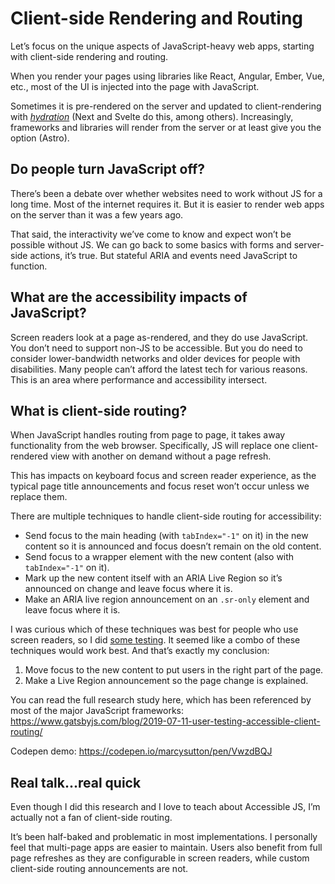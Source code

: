 # Client-side Rendering and Routing

Let’s focus on the unique aspects of JavaScript-heavy web apps, starting with client-side rendering and routing.

When you render your pages using libraries like React, Angular, Ember, Vue, etc., most of the UI is injected into the page with JavaScript.

Sometimes it is pre-rendered on the server and updated to client-rendering with [_hydration_](https://angular.io/guide/hydration) (Next and Svelte do this, among others). Increasingly, frameworks and libraries will render from the server or at least give you the option (Astro).

## Do people turn JavaScript off?

There’s been a debate over whether websites need to work without JS for a long time. Most of the internet requires it. But it is easier to render web apps on the server than it was a few years ago.

That said, the interactivity we’ve come to know and expect won’t be possible without JS. We can go back to some basics with forms and server-side actions, it’s true. But stateful ARIA and events need JavaScript to function.

## What are the accessibility impacts of JavaScript?

Screen readers look at a page as-rendered, and they do use JavaScript. You don’t need to support non-JS to be accessible. But you do need to consider lower-bandwidth networks and older devices for people with disabilities. Many people can’t afford the latest tech for various reasons. This is an area where performance and accessibility intersect.

## What is client-side routing?

When JavaScript handles routing from page to page, it takes away functionality from the web browser. Specifically, JS will replace one client-rendered view with another on demand without a page refresh.

This has impacts on keyboard focus and screen reader experience, as the typical page title announcements and focus reset won’t occur unless we replace them.

There are multiple techniques to handle client-side routing for accessibility:

- Send focus to the main heading (with `tabIndex="-1"` on it) in the new content so it is announced and focus doesn’t remain on the old content.
- Send focus to a wrapper element with the new content (also with `tabIndex="-1"` on it).
- Mark up the new content itself with an ARIA Live Region so it’s announced on change and leave focus where it is.
- Make an ARIA live region announcement on an `.sr-only` element and leave focus where it is.

I was curious which of these techniques was best for people who use screen readers, so I did [some testing](https://www.gatsbyjs.com/blog/2019-07-11-user-testing-accessible-client-routing/). It seemed like a combo of these techniques would work best. And that’s exactly my conclusion:

1. Move focus to the new content to put users in the right part of the page.
2. Make a Live Region announcement so the page change is explained.

You can read the full research study here, which has been referenced by most of the major JavaScript frameworks: https://www.gatsbyjs.com/blog/2019-07-11-user-testing-accessible-client-routing/

Codepen demo: https://codepen.io/marcysutton/pen/VwzdBQJ

## Real talk...real quick

Even though I did this research and I love to teach about Accessible JS, I’m actually not a fan of client-side routing.

It’s been half-baked and problematic in most implementations. I personally feel that multi-page apps are easier to maintain. Users also benefit from full page refreshes as they are configurable in screen readers, while custom client-side routing announcements are not.
